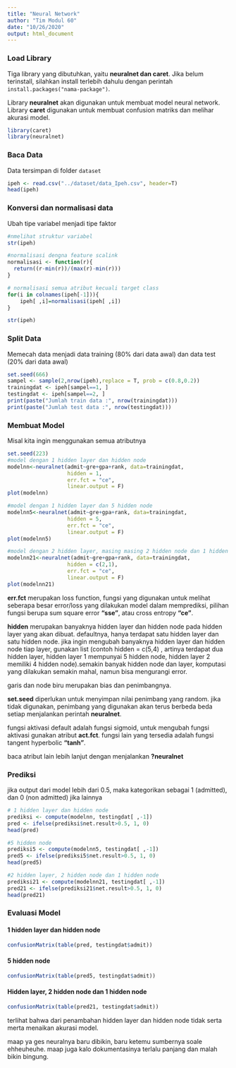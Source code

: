 ```yaml
---
title: "Neural Network"
author: "Tim Modul 60"
date: "10/26/2020"
output: html_document
---
```

### Load Library
Tiga library yang dibutuhkan, yaitu **neuralnet dan caret**. Jika belum terinstall, silahkan install terlebih dahulu dengan perintah `install.packages("nama-package")`.

Library **neuralnet** akan digunakan untuk membuat model neural network. Library **caret** digunakan untuk membuat confusion matriks dan melihar akurasi model.

```r
library(caret)
library(neuralnet)
```

### Baca Data
Data tersimpan di folder `dataset`
```r
ipeh <- read.csv("../dataset/data_Ipeh.csv", header=T)
head(ipeh)
```


### Konversi dan normalisasi data
Ubah tipe variabel menjadi tipe faktor
```r
#nmelihat struktur variabel
str(ipeh)

```

```r
#normalisasi dengna feature scalink
normalisasi <- function(r){
  return((r-min(r))/(max(r)-min(r)))
}

# normalisasi semua atribut kecuali target class
for(i in colnames(ipeh[-1])){
    ipeh[ ,i]=normalisasi(ipeh[ ,i])
}

str(ipeh)
```

### Split Data
Memecah data menjadi data training (80% dari data awal) dan data test (20% dari data awal)
```r
set.seed(666)
sampel <- sample(2,nrow(ipeh),replace = T, prob = c(0.8,0.2))
trainingdat <- ipeh[sampel==1, ]
testingdat <- ipeh[sampel==2, ]
print(paste("Jumlah train data :", nrow(trainingdat)))
print(paste("Jumlah test data :", nrow(testingdat)))
```
### Membuat Model
Misal kita ingin menggunakan semua atributnya
```r
set.seed(223)
#model dengan 1 hidden layer dan hidden node
modelnn<-neuralnet(admit~gre+gpa+rank, data=trainingdat,
                   hidden = 1,
                   err.fct = "ce",
                   linear.output = F)
plot(modelnn)
```

```r
#model dengan 1 hidden layer dan 5 hidden node
modelnn5<-neuralnet(admit~gre+gpa+rank, data=trainingdat,
                   hidden = 5,
                   err.fct = "ce",
                   linear.output = F)
plot(modelnn5)
```

```r
#model dengan 2 hidden layer, masing masing 2 hidden node dan 1 hidden node
modelnn21<-neuralnet(admit~gre+gpa+rank, data=trainingdat,
                   hidden = c(2,1),
                   err.fct = "ce",
                   linear.output = F)
plot(modelnn21)
```
**err.fct** merupakan loss function, fungsi yang digunakan untuk melihat seberapa besar error/loss yang dilakukan model dalam memprediksi, pilihan fungsi berupa sum square error **"sse"**, atau cross entropy **"ce"**.

**hidden** merupakan banyaknya hidden layer dan hidden node pada hidden layer yang akan dibuat. defaultnya, hanya terdapat satu hidden layer dan satu hidden node. jika ingin mengubah banyaknya hidden layer dan hidden node tiap layer, gunakan list (contoh hidden = c(5,4) , artinya terdapat dua hidden layer, hidden layer 1 mempunyai 5 hidden node, hidden layer 2 memiliki 4 hidden node).semakin banyak hidden node dan layer, komputasi yang dilakukan semakin mahal, namun bisa mengurangi error.

garis dan node biru merupakan bias dan penimbangnya.

**set.seed** diperlukan untuk menyimpan nilai penimbang yang random. jika tidak digunakan, penimbang yang digunakan akan terus berbeda beda setiap menjalankan perintah **neuralnet**.

fungsi aktivasi default adalah fungsi sigmoid, untuk mengubah fungsi aktivasi gunakan atribut **act.fct**. fungsi lain yang tersedia adalah fungsi tangent hyperbolic **"tanh"**.

baca atribut lain lebih lanjut dengan menjalankan **?neuralnet**

### Prediksi

jika output dari model lebih dari 0.5, maka kategorikan sebagai 1 (admitted), dan 0 (non admitted) jika lainnya

```r
# 1 hidden layer dan hidden node
prediksi <- compute(modelnn, testingdat[ ,-1])
pred <- ifelse(prediksi$net.result>0.5, 1, 0)
head(pred)
```

```r
#5 hidden node
prediksi5 <- compute(modelnn5, testingdat[ ,-1])
pred5 <- ifelse(prediksi5$net.result>0.5, 1, 0)
head(pred5)
```

```r
#2 hidden layer, 2 hidden node dan 1 hidden node
prediksi21 <- compute(modelnn21, testingdat[ ,-1])
pred21 <- ifelse(prediksi21$net.result>0.5, 1, 0)
head(pred21)
```

### Evaluasi Model

#### 1 hidden layer dan hidden node
```r
confusionMatrix(table(pred, testingdat$admit))
```

#### 5 hidden node
```r
confusionMatrix(table(pred5, testingdat$admit))
```

#### Hidden layer, 2 hidden node dan 1 hidden node
```r
confusionMatrix(table(pred21, testingdat$admit))
```

terlihat bahwa dari penambahan hidden layer dan hidden node tidak serta merta menaikan akurasi model.

maap ya ges neuralnya baru dibikin, baru ketemu sumbernya soale ehheuheuhe. maap juga kalo dokumentasinya terlalu panjang dan malah bikin bingung.



